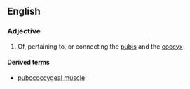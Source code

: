 ==English==

===Adjective===
{{en-adj|-}}

# {{label|en|anatomy}} Of, pertaining to, or connecting the [[pubis]] and the [[coccyx]]

====Derived terms====
* [[pubococcygeal muscle]]